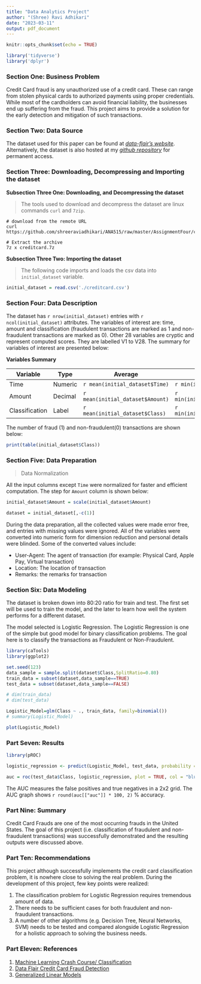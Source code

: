 ---
title: "Data Analytics Project"
author: "(Shree) Ravi Adhikari"
date: "2023-03-11"
output: pdf_document
---

```{r setup-libraries, include=FALSE}
knitr::opts_chunk$set(echo = TRUE)

library('tidyverse')
library('dplyr')
```

### Section One: Business Problem

Credit Card fraud is any unauthorized use of a credit card. These can range from stolen physical cards to authorized payments using proper credentials. While most of the cardholders can avoid financial liability, the businesses end up suffering from the fraud. This project aims to provide a solution for the early detection and mitigation of such transactions.

### Section Two: Data Source

The dataset used for this paper can be found at [*data-flair's website*](https://data-flair.training/blogs/data-science-machine-learning-project-credit-card-fraud-detection). Alternatively, the dataset is also hosted at my [*github repository*](https://github.com/shreeraviadhikari/ANA515/raw/master/AssignmentFour/creditcard.7z) for permanent access.

### Section Three: Downloading, Decompressing and Importing the dataset


**Subsection Three One: Downloading, and Decompressing the dataset**


> The tools used to download and decompress the dataset are linux commands `curl` and `7zip`. 

```
# download from the remote URL
curl https://github.com/shreeraviadhikari/ANA515/raw/master/AssignmentFour/creditcard.7z 

# Extract the archive
7z x creditcard.7z

```

**Subsection Three Two: Importing the dataset**

> The following code imports and loads the csv data into `initial_dataset` variable.

```{r read-dataset, echo=TRUE}

initial_dataset = read.csv('./creditcard.csv')

```

### Section Four: Data Description

The dataset has `r nrow(initial_dataset)` entries with `r ncol(initial_dataset)` attributes. The variables of interest are: time, amount and classification (fraudulent transactions are marked as 1 and non-fraudulent transactions are marked as 0). Other 28 variables are cryptic and represent computed scores. They are labelled V1 to V28. The summary for variables of interest are presented below:

**Variables Summary**

|Variable|Type|Average|Minimum|Maximum|Null Values|
|---|---|---|---|---|---|
|Time|Numeric|`r mean(initial_dataset$Time)`|`r min(initial_dataset$Time)`|`r max(initial_dataset$Time)`|`r sum(is.na(initial_dataset$Time))`|
|Amount|Decimal|`r mean(initial_dataset$Amount)`|`r min(initial_dataset$Amount)`|`r max(initial_dataset$Amount)`|`r sum(is.na(initial_dataset$Amount))`|
|Classification|Label|`r mean(initial_dataset$Class)`|`r min(initial_dataset$Class)`|`r max(initial_dataset$Class)`|`r sum(is.na(initial_dataset$Class))`|

The number of fraud (1) and non-fraudulent(0) transactions are shown below:

```{r fraud-non-fraud-count, echo=FALSE}

print(table(initial_dataset$Class))

```
### Section Five: Data Preparation

> Data Normalization

All the input columns except `Time` were normalized for faster and efficient computation. The step for `Amount` column is shown below:

```{r data-normalization}

initial_dataset$Amount = scale(initial_dataset$Amount)

dataset = initial_dataset[,-c(1)]

```

During the data preparation, all the collected values were made error free, and entries with missing values were ignored. All of the variables were converted into numeric form for dimension reduction and personal details were blinded. Some of the converted values include:

* User-Agent: The agent of transaction (for example: Physical Card, Apple Pay, Virtual transaction)
* Location: The location of transaction
* Remarks: the remarks for transaction


### Section Six: Data Modeling

The dataset is broken down into 80:20 ratio for train and test. The first set will be used to train the model, and the later to learn how well the system performs for a different dataset.

The model selected is Logistic Regression. The Logistic Regression is one of the simple but good model for binary classification problems. The goal here is to classify the transactions as Fraudulent or Non-Fraudulent.

```{r data-modeling, warning=FALSE, message=FALSE, echo=FALSE}

library(caTools)
library(ggplot2)

set.seed(123)
data_sample = sample.split(dataset$Class,SplitRatio=0.80)
train_data = subset(dataset,data_sample==TRUE)
test_data = subset(dataset,data_sample==FALSE)

# dim(train_data)
# dim(test_data)

Logistic_Model=glm(Class ~ ., train_data, family=binomial())
# summary(Logistic_Model)

plot(Logistic_Model)
```

### Part Seven: Results

```{r results, echo = FALSE, message = FALSE, warning = FALSE}

library(pROC)

logistic_regression <- predict(Logistic_Model, test_data, probability = TRUE)

auc = roc(test_data$Class, logistic_regression, plot = TRUE, col = "blue")

```

The AUC measures the false positives and true negatives in a 2x2 grid. The AUC graph shows `r round(auc[["auc"]] * 100, 2)` % accuracy.

### Part Nine: Summary

Credit Card Frauds are one of the most occurring frauds in the United States. The goal of this project (i.e. classification of fraudulent and non-fraudulent transactions) was successfully demonstrated and the resulting outputs were discussed above. 

### Part Ten: Recommendations

This project although successfully implements the credit card classification problem, it is nowhere close to solving the real problem. During the development of this project, few key points were realized:

1. The classification problem for Logistic Regression requires tremendous amount of data.
2. There needs to be sufficient cases for both fraudulent and non-fraudulent transactions.
3. A number of other algorithms (e.g. Decision Tree, Neural Networks, SVM) needs to be tested and compared alongside Logistic Regression for a holistic approach to solving the business needs.


### Part Eleven: References

1. [Machine Learning Crash Course/ Classification](https://developers.google.com/machine-learning/crash-course/classification/roc-and-auc)
2. [Data Flair Credit Card Fraud Detection](https://data-flair.training/blogs/data-science-machine-learning-project-credit-card-fraud-detection/)
3. [Generalized Linear Models](https://www.rdocumentation.org/packages/stats/versions/3.6.2/topics/glm)
